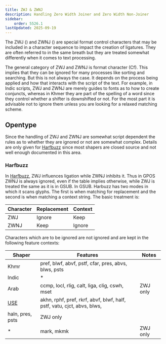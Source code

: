 ```yaml
---
title: ZWJ & ZWNJ
description: Handling Zero Width Joiner and Zero Width Non-Joiner
sidebar:
    order: 5526.1
lastUpdated: 2025-09-19
---
```



The ZWJ (<Character usv="200D" options="usv,name"/>) and ZWNJ (<Character usv="200C" options="usv,name"/>) are
special format control characters that may be included in a character sequence
to impact the creation of ligatures. They are often referred to in the same
breath but they are treated somewhat differently when it comes to text
processing.

The general category of ZWJ and ZWNJ is format character (Cf). This implies that
they can be ignored for many processes like sorting and searching. But this is
not always the case. It depends on the process being applied and how that
interacts with the script of the text. For example, in Indic scripts, ZWJ and
ZWNJ are merely guides to fonts as to how to create conjuncts, whereas in Khmer
they are part of the spelling of a word since they control whether a shifter is
downshifted or not. For the most part it is advisable not to ignore them unless
you are looking for a relaxed matching scheme.

## Opentype

Since the handling of ZWJ and ZWNJ are somewhat script dependent the rules as to
whether they are ignored or not are somewhat complex. Details are only given for
[Harfbuzz][shaping-and-rendering] since most shapers are closed source and not well enough documented in
this area.

### Harfbuzz

In [Harfbuzz][shaping-and-rendering], ZWJ influences ligation while ZWNJ inhibits it. Thus in GPOS ZWNJ
is always ignored, even if the table implies otherwise, while ZWJ is treated the same as it is in GSUB.
In GSUB. Harbuzz has two modes in which it scans glyphs. The first is when matching for
replacement and the second is when matching a context string. The basic
treatment is:

| Character | Replacement | Context  |
| --------- | ----------- | -------- |
| ZWJ       | Ignore      | Keep     |
| ZWNJ      | Keep        | Ignore   |

Characters which are to be ignored are not ignored and are kept in the
following feature contexts:

| Shaper  | Features                                     | Notes     |
| ------- | ---------------------------------------------| --------- |
| Khmr    | pref, blwf, abvf, pstf, cfar, pres, abvs, blws, psts |  |
| Indic   | * | |
| Arab    | ccmp, locl, rlig, calt, liga, clig, cswh, mset | ZWJ only |
| [USE][glo-use]     | akhn, rphf, pref, rkrf, abvf, blwf, half, pstf, vatu, cjct, abvs, blws,
haln, pres, psts | ZWJ only |
| *       | mark, mkmk | ZWJ only |


[shaping-and-rendering]: /topics/fonts/shaping-and-rendering
[glo-use]: /reference/glossary#use

